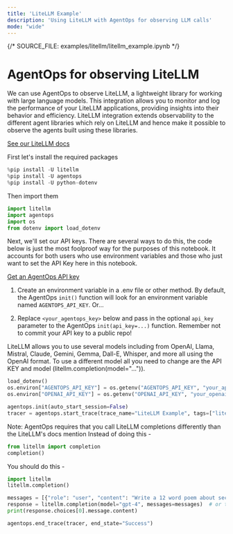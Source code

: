 ```yaml
---
title: 'LiteLLM Example'
description: 'Using LiteLLM with AgentOps for observing LLM calls'
mode: "wide"
---
```

{/*  SOURCE_FILE: examples/litellm/litellm_example.ipynb  */}

# AgentOps for observing LiteLLM

We can use AgentOps to observe LiteLLM, a lightweight library for working with large language models. This integration allows you to monitor and log the performance of your LiteLLM applications, providing insights into their behavior and efficiency.
LiteLLM integration extends observability to the different agent libraries which rely on LiteLLM and hence make it possible to observe the agents built using these libraries.

[See our LiteLLM docs](https://docs.agentops.ai/v1/integrations/litellm)

First let's install the required packages


```python
%pip install -U litellm
%pip install -U agentops
%pip install -U python-dotenv
```

Then import them


```python
import litellm
import agentops
import os
from dotenv import load_dotenv
```

Next, we'll set our API keys. There are several ways to do this, the code below is just the most foolproof way for the purposes of this notebook. It accounts for both users who use environment variables and those who just want to set the API Key here in this notebook.

[Get an AgentOps API key](https://agentops.ai/settings/projects)

1. Create an environment variable in a .env file or other method. By default, the AgentOps `init()` function will look for an environment variable named `AGENTOPS_API_KEY`. Or...

2. Replace `<your_agentops_key>` below and pass in the optional `api_key` parameter to the AgentOps `init(api_key=...)` function. Remember not to commit your API key to a public repo!

LiteLLM allows you to use several models including from OpenAI, Llama, Mistral, Claude, Gemini, Gemma, Dall-E, Whisper, and more all using the OpenAI format. To use a different model all you need to change are the API KEY and model (litellm.completion(model="...")).


```python
load_dotenv()
os.environ["AGENTOPS_API_KEY"] = os.getenv("AGENTOPS_API_KEY", "your_api_key_here")
os.environ["OPENAI_API_KEY"] = os.getenv("OPENAI_API_KEY", "your_openai_api_key_here")  # or the provider of your choosing
```


```python
agentops.init(auto_start_session=False)
tracer = agentops.start_trace(trace_name="LiteLLM Example", tags=["litellm-example", "agentops-example"])
```

Note: AgentOps requires that you call LiteLLM completions differently than the LiteLLM's docs mention
Instead of doing this -

```python
from litellm import completion
completion()
```

You should do this -

```python
import litellm
litellm.completion()
```


```python
messages = [{"role": "user", "content": "Write a 12 word poem about secret agents."}]
response = litellm.completion(model="gpt-4", messages=messages)  # or the model of your choosing
print(response.choices[0].message.content)
```


```python
agentops.end_trace(tracer, end_state="Success")
```
